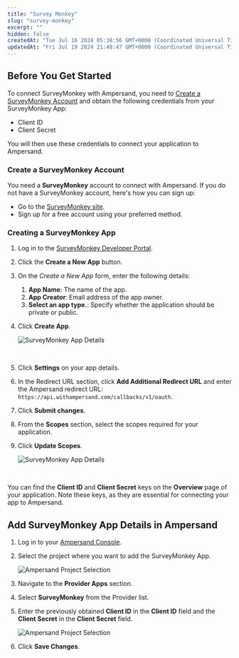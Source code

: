 ```yaml
---
title: "Survey Monkey"
slug: "survey-monkey"
excerpt: ""
hidden: false
createdAt: "Tue Jul 16 2024 05:38:56 GMT+0000 (Coordinated Universal Time)"
updatedAt: "Fri Jul 19 2024 21:48:47 GMT+0000 (Coordinated Universal Time)"
---
```

## Before You Get Started

To connect SurveyMonkey with Ampersand, you need to [Create a SurveyMonkey Account](#create-a-surveymonkey-account) and obtain the following credentials from your SurveyMonkey App:

- Client ID
- Client Secret

You will then use these credentials to connect your application to Ampersand.

### Create a SurveyMonkey Account

You need a **SurveyMonkey** account to connect with Ampersand. If you do not have a SurveyMonkey account, here's how you can sign up:

- Go to the [SurveyMonkey site](https://www.surveymonkey.com/). 
- Sign up for a free account using your preferred method.

### Creating a SurveyMonkey App

1. Log in to the [SurveyMonkey Developer Portal](https://developer.surveymonkey.com/).

2. Click the **Create a New App** button.

3. On the _Create a New App_ form, enter the following details:
   1. **App Name**: The name of the app.
   2. **App Creator**: Email address of the app owner. 
   3. **Select an app type.**: Specify whether the application should be private or public. 

4. Click **Create App**.

   ![SurveyMonkey App Details](https://files.readme.io/05fd68a-surveymonkey1.gif)

   <br />

5. Click **Settings** on your app details.

6. In the Redirect URL section, click **Add Additional Redirect URL** and enter the Ampersand redirect URL: `https://api.withampersand.com/callbacks/v1/oauth`.

7. Click **Submit changes**.

8. From the **Scopes** section, select the scopes required for your application.

9. Click **Update Scopes**.

   ![SurveyMonkey App Details](https://files.readme.io/74c56bc-surveymonkey2.gif)

   <br />

You can find the **Client ID** and **Client Secret** keys on the **Overview** page of your application. Note these keys, as they are essential for connecting your app to Ampersand.

## Add SurveyMonkey App Details in Ampersand

1. Log in to your [Ampersand Console](https://console.withampersand.com).

2. Select the project where you want to add the SurveyMonkey App.

   ![Ampersand Project Selection](https://files.readme.io/2fd1283-Ampersand.png)

3. Navigate to the **Provider Apps** section.

4. Select **SurveyMonkey** from the Provider list.

5. Enter the previously obtained **Client ID** in the **Client ID** field and the **Client Secret** in the **Client Secret** field.

   ![Ampersand Project Selection](https://files.readme.io/67af4d6-surveymonkey3.gif)

6. Click **Save Changes**.
